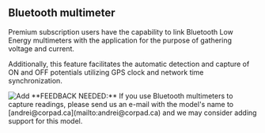 
## Bluetooth multimeter

Premium subscription users have the capability to link Bluetooth Low Energy multimeters with the application for the purpose of gathering voltage and current.

Additionally, this feature facilitates the automatic detection and capture of ON and OFF potentials utilizing GPS clock and network time synchronization.

<ImageView>
  <Image src="/images/multimeter/9.1.png" alt="Add" width={300} height={300} />
</ImageView>

<Callout>
  **FEEDBACK NEEDED:** If you use Bluetooth multimeters to capture readings,
  please send us an e-mail with the model's name to
  [andrei@corpad.ca](mailto:andrei@corpad.ca) and we may consider adding support
  for this model.
</Callout>
